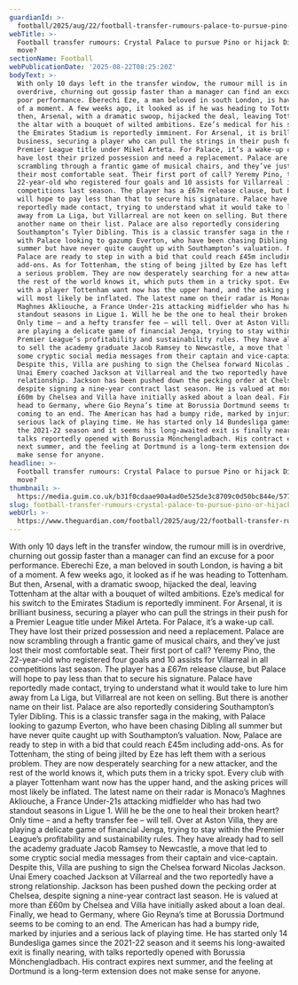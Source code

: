 ```yaml
---
guardianId: >-
  football/2025/aug/22/football-transfer-rumours-palace-to-pursue-pino-or-hijack-dibling-move
webTitle: >-
  Football transfer rumours: Crystal Palace to pursue Pino or hijack Dibling
  move?
sectionName: Football
webPublicationDate: '2025-08-22T08:25:20Z'
bodyText: >-
  With only 10 days left in the transfer window, the rumour mill is in
  overdrive, churning out gossip faster than a manager can find an excuse for a
  poor performance. Eberechi Eze, a man beloved in south London, is having a bit
  of a moment. A few weeks ago, it looked as if he was heading to Tottenham. But
  then, Arsenal, with a dramatic swoop, hijacked the deal, leaving Tottenham at
  the altar with a bouquet of wilted ambitions. Eze’s medical for his switch to
  the Emirates Stadium is reportedly imminent. For Arsenal, it is brilliant
  business, securing a player who can pull the strings in their push for a
  Premier League title under Mikel Arteta. For Palace, it’s a wake-up call. They
  have lost their prized possession and need a replacement. Palace are now
  scrambling through a frantic game of musical chairs, and they’ve just lost
  their most comfortable seat. Their first port of call? Yeremy Pino, the
  22-year-old who registered four goals and 10 assists for Villarreal in all
  competitions last season. The player has a £67m release clause, but Palace
  will hope to pay less than that to secure his signature. Palace have
  reportedly made contact, trying to understand what it would take to lure him
  away from La Liga, but Villarreal are not keen on selling. But there is
  another name on their list. Palace are also reportedly considering
  Southampton’s Tyler Dibling. This is a classic transfer saga in the making,
  with Palace looking to gazump Everton, who have been chasing Dibling all
  summer but have never quite caught up with Southampton’s valuation. Now,
  Palace are ready to step in with a bid that could reach £45m including
  add-ons. As for Tottenham, the sting of being jilted by Eze has left them with
  a serious problem. They are now desperately searching for a new attacker, and
  the rest of the world knows it, which puts them in a tricky spot. Every club
  with a player Tottenham want now has the upper hand, and the asking prices
  will most likely be inflated. The latest name on their radar is Monaco’s
  Maghnes Akliouche, a France Under-21s attacking midfielder who has had two
  standout seasons in Ligue 1. Will he be the one to heal their broken heart?
  Only time – and a hefty transfer fee – will tell. Over at Aston Villa, they
  are playing a delicate game of financial Jenga, trying to stay within the
  Premier League’s profitability and sustainability rules. They have already had
  to sell the academy graduate Jacob Ramsey to Newcastle, a move that led to
  some cryptic social media messages from their captain and vice-captain.
  Despite this, Villa are pushing to sign the Chelsea forward Nicolas Jackson.
  Unai Emery coached Jackson at Villarreal and the two reportedly have a strong
  relationship. Jackson has been pushed down the pecking order at Chelsea,
  despite signing a nine-year contract last season. He is valued at more than
  £60m by Chelsea and Villa have initially asked about a loan deal. Finally, we
  head to Germany, where Gio Reyna’s time at Borussia Dortmund seems to be
  coming to an end. The American has had a bumpy ride, marked by injuries and a
  serious lack of playing time. He has started only 14 Bundesliga games since
  the 2021-22 season and it seems his long-awaited exit is finally nearing, with
  talks reportedly opened with Borussia Mönchengladbach. His contract expires
  next summer, and the feeling at Dortmund is a long-term extension does not
  make sense for anyone.
headline: >-
  Football transfer rumours: Crystal Palace to pursue Pino or hijack Dibling
  move?
thumbnail: >-
  https://media.guim.co.uk/b31f0cdaae90a4ad0e525de3c8709c0d50bc844e/577_0_3750_3000/500.jpg
slug: football-transfer-rumours-crystal-palace-to-pursue-pino-or-hijack-dibling-move
webUrl: >-
  https://www.theguardian.com/football/2025/aug/22/football-transfer-rumours-palace-to-pursue-pino-or-hijack-dibling-move
---
```

With only 10 days left in the transfer window, the rumour mill is in overdrive, churning out gossip faster than a manager can find an excuse for a poor performance. Eberechi Eze, a man beloved in south London, is having a bit of a moment. A few weeks ago, it looked as if he was heading to Tottenham. But then, Arsenal, with a dramatic swoop, hijacked the deal, leaving Tottenham at the altar with a bouquet of wilted ambitions. Eze’s medical for his switch to the Emirates Stadium is reportedly imminent. For Arsenal, it is brilliant business, securing a player who can pull the strings in their push for a Premier League title under Mikel Arteta. For Palace, it’s a wake-up call. They have lost their prized possession and need a replacement. Palace are now scrambling through a frantic game of musical chairs, and they’ve just lost their most comfortable seat. Their first port of call? Yeremy Pino, the 22-year-old who registered four goals and 10 assists for Villarreal in all competitions last season. The player has a £67m release clause, but Palace will hope to pay less than that to secure his signature. Palace have reportedly made contact, trying to understand what it would take to lure him away from La Liga, but Villarreal are not keen on selling. But there is another name on their list. Palace are also reportedly considering Southampton’s Tyler Dibling. This is a classic transfer saga in the making, with Palace looking to gazump Everton, who have been chasing Dibling all summer but have never quite caught up with Southampton’s valuation. Now, Palace are ready to step in with a bid that could reach £45m including add-ons. As for Tottenham, the sting of being jilted by Eze has left them with a serious problem. They are now desperately searching for a new attacker, and the rest of the world knows it, which puts them in a tricky spot. Every club with a player Tottenham want now has the upper hand, and the asking prices will most likely be inflated. The latest name on their radar is Monaco’s Maghnes Akliouche, a France Under-21s attacking midfielder who has had two standout seasons in Ligue 1. Will he be the one to heal their broken heart? Only time – and a hefty transfer fee – will tell. Over at Aston Villa, they are playing a delicate game of financial Jenga, trying to stay within the Premier League’s profitability and sustainability rules. They have already had to sell the academy graduate Jacob Ramsey to Newcastle, a move that led to some cryptic social media messages from their captain and vice-captain. Despite this, Villa are pushing to sign the Chelsea forward Nicolas Jackson. Unai Emery coached Jackson at Villarreal and the two reportedly have a strong relationship. Jackson has been pushed down the pecking order at Chelsea, despite signing a nine-year contract last season. He is valued at more than £60m by Chelsea and Villa have initially asked about a loan deal. Finally, we head to Germany, where Gio Reyna’s time at Borussia Dortmund seems to be coming to an end. The American has had a bumpy ride, marked by injuries and a serious lack of playing time. He has started only 14 Bundesliga games since the 2021-22 season and it seems his long-awaited exit is finally nearing, with talks reportedly opened with Borussia Mönchengladbach. His contract expires next summer, and the feeling at Dortmund is a long-term extension does not make sense for anyone.

